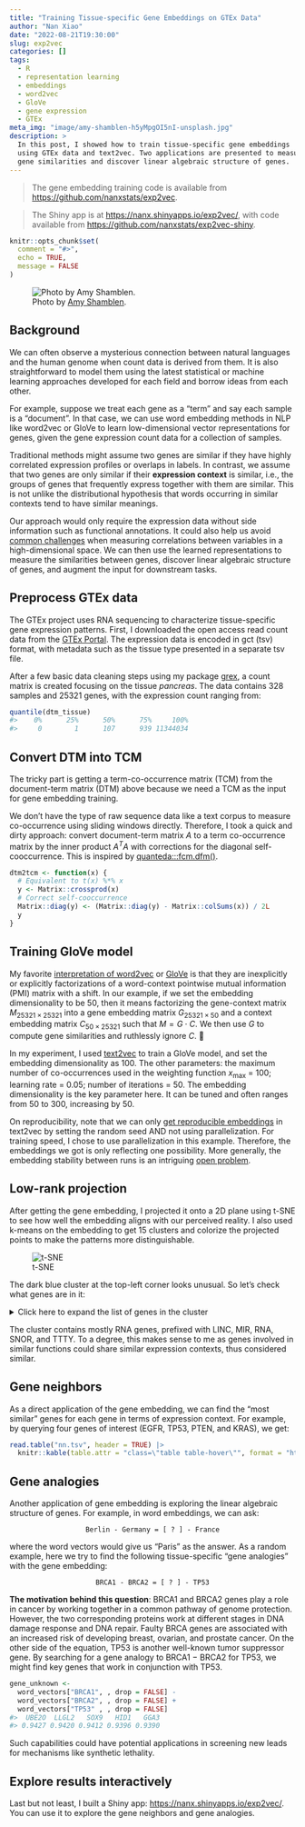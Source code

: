 ```yaml
---
title: "Training Tissue-specific Gene Embeddings on GTEx Data"
author: "Nan Xiao"
date: "2022-08-21T19:30:00"
slug: exp2vec
categories: []
tags:
  - R
  - representation learning
  - embeddings
  - word2vec
  - GloVe
  - gene expression
  - GTEx
meta_img: "image/amy-shamblen-h5yMpgOI5nI-unsplash.jpg"
description: >
  In this post, I showed how to train tissue-specific gene embeddings
  using GTEx data and text2vec. Two applications are presented to measure
  gene similarities and discover linear algebraic structure of genes.
---
```


> The gene embedding training code is available from
> <https://github.com/nanxstats/exp2vec>.

> The Shiny app is at <https://nanx.shinyapps.io/exp2vec/>,
> with code available from
> <https://github.com/nanxstats/exp2vec-shiny>.

```r
knitr::opts_chunk$set(
  comment = "#>",
  echo = TRUE,
  message = FALSE
)
```

![Photo by [Amy Shamblen](https://unsplash.com/photos/h5yMpgOI5nI).](/image/amy-shamblen-h5yMpgOI5nI-unsplash.jpg)

## Background

We can often observe a mysterious connection between natural languages and
the human genome when count data is derived from them. It is also
straightforward to model them using the latest statistical or
machine learning approaches developed for each field and
borrow ideas from each other.

For example, suppose we treat each gene as a "term" and say each sample is a
"document". In that case, we can use word embedding methods in NLP like
word2vec or GloVe to learn low-dimensional vector representations
for genes, given the gene expression count data for a collection of samples.

Traditional methods might assume two genes are similar if
they have highly correlated expression profiles or overlaps in labels.
In contrast, we assume that two genes are only similar if their
**expression context** is similar, i.e., the groups of genes that
frequently express together with them are similar.
This is not unlike the distributional hypothesis that words
occurring in similar contexts tend to have similar meanings.

Our approach would only require the expression data
without side information such as functional annotations.
It could also help us avoid
[common challenges](https://doi.org/10.3905/jpm.2004.110)
when measuring correlations between variables in a high-dimensional space.
We can then use the learned representations to measure the similarities
between genes, discover linear algebraic structure of genes,
and augment the input for downstream tasks.

## Preprocess GTEx data

The GTEx project uses RNA sequencing to characterize tissue-specific
gene expression patterns. First, I downloaded the open access read count data
from the [GTEx Portal](https://gtexportal.org/). The expression data is
encoded in gct (tsv) format, with metadata such as the tissue type
presented in a separate tsv file.

After a few basic data cleaning steps using my package [grex](https://nanx.me/grex/),
a count matrix is created focusing on the tissue _pancreas_. The data contains
328 samples and 25321 genes, with the expression count ranging from:

```r
quantile(dtm_tissue)
#>    0%      25%      50%      75%     100%
#>     0        1      107      939 11344034
```

## Convert DTM into TCM

The tricky part is getting a term-co-occurrence matrix (TCM)
from the document-term matrix (DTM) above because we need a TCM
as the input for gene embedding training.

We don't have the type of raw sequence data like a text corpus to
measure co-occurrence using sliding windows directly. Therefore, I took
a quick and dirty approach: convert document-term matrix $A$ to a
term co-occurrence matrix by the inner product $A^T A$ with corrections
for the diagonal self-cooccurrence. This is inspired by
[quanteda:::fcm.dfm()](https://github.com/quanteda/quanteda/blob/9a06c2b0256a6d260a1a2cc5a22ce088287d58da/R/fcm.R#L130).

```r
dtm2tcm <- function(x) {
  # Equivalent to t(x) %*% x
  y <- Matrix::crossprod(x)
  # Correct self-cooccurrence
  Matrix::diag(y) <- (Matrix::diag(y) - Matrix::colSums(x)) / 2L
  y
}
```

## Training GloVe model

My favorite [interpretation of word2vec](https://dl.acm.org/doi/10.5555/2969033.2969070)
or [GloVe](http://doi.org/10.1162/tacl_a_00134) is that they are inexplicitly
or explicitly factorizations of a word-context pointwise mutual information
(PMI) matrix with a shift. In our example, if we set the embedding
dimensionality to be 50, then it means factorizing the gene-context matrix
$M_{25321\times 25321}$ into a gene embedding matrix $G_{25321 \times 50}$ and
a context embedding matrix $C_{50 \times 25321}$ such that $M = G \cdot C$.
We then use $G$ to compute gene similarities and ruthlessly ignore $C$. 🤔

In my experiment, I used [text2vec](https://cran.r-project.org/package=text2vec)
to train a GloVe model, and set the embedding dimensionality as 100.
The other parameters: the maximum number of
co-occurrences used in the weighting function $x_{\max}$ = 100;
learning rate = 0.05; number of iterations = 50.
The embedding dimensionality is the key parameter here.
It can be tuned and often ranges from 50 to 300, increasing by 50.

On reproducibility, note that we can only
[get reproducible embeddings](https://github.com/dselivanov/text2vec/issues/251)
in text2vec by setting the random seed AND not using parallelization.
For training speed, I chose to use parallelization in this example.
Therefore, the embeddings we got is only reflecting one possibility.
More generally, the embedding stability between runs is an intriguing
[open problem](http://doi.org/10.18653/v1/N18-1190).

## Low-rank projection

After getting the gene embedding, I projected it onto a 2D plane using t-SNE
to see how well the embedding aligns with our perceived reality.
I also used k-means on the embedding to get 15 clusters and colorize the
projected points to make the patterns more distinguishable.

![t-SNE](Pancreas_tsne@0.5x.png)

The dark blue cluster at the top-left corner looks unusual. So let's check
what genes are in it:

<details>
<summary>Click here to expand the list of genes in the cluster</summary>

```css
details > summary {
    border: 1px solid #6c757d;
    border-radius: 0.25rem;
    padding: 1rem;
}
```

```r
cat(readLines("cluster.txt"), sep = "\n")
```

</details>

<p></p>

The cluster contains mostly RNA genes, prefixed with LINC, MIR, RNA, SNOR, and TTTY. To a degree, this makes sense to me as genes involved in similar functions could
share similar expression contexts, thus considered similar.

## Gene neighbors

As a direct application of the gene embedding,
we can find the "most similar" genes for each gene
in terms of expression context. For example,
by querying four genes of interest (EGFR, TP53, PTEN, and KRAS), we get:

```r
read.table("nn.tsv", header = TRUE) |>
  knitr::kable(table.attr = "class=\"table table-hover\"", format = "html")
```

## Gene analogies

Another application of gene embedding is exploring the
linear algebraic structure of genes. For example, in word embeddings, we can ask:

<div style="text-align:center;">
<p>
`Berlin - Germany = [ ? ] - France`
</p>
</div>

where the word vectors would give us "Paris" as the answer.
As a random example, here we try to find the following tissue-specific
"gene analogies" with the gene embedding:

<div style="text-align:center;">
<p>
`BRCA1 - BRCA2 = [ ? ] - TP53`
</p>
</div>

**The motivation behind this question**:
BRCA1 and BRCA2 genes play a role in cancer by working together
in a common pathway of genome protection.
However, the two corresponding proteins work at different stages in
DNA damage response and DNA repair.
Faulty BRCA genes are associated with an increased risk of
developing breast, ovarian, and prostate cancer.
On the other side of the equation, TP53 is another well-known tumor
suppressor gene. By searching for a gene analogy to BRCA1 − BRCA2 for TP53,
we might find key genes that work in conjunction with TP53.

```r
gene_unknown <-
  word_vectors["BRCA1", , drop = FALSE] -
  word_vectors["BRCA2", , drop = FALSE] +
  word_vectors["TP53" , , drop = FALSE]
#>  UBE2O  LLGL2   SOX9   HID1   GGA3
#> 0.9427 0.9420 0.9412 0.9396 0.9390
```

Such capabilities could have potential applications in screening new leads for
mechanisms like synthetic lethality.

## Explore results interactively

Last but not least, I built a Shiny app:
<https://nanx.shinyapps.io/exp2vec/>.
You can use it to explore the gene neighbors and gene analogies.
